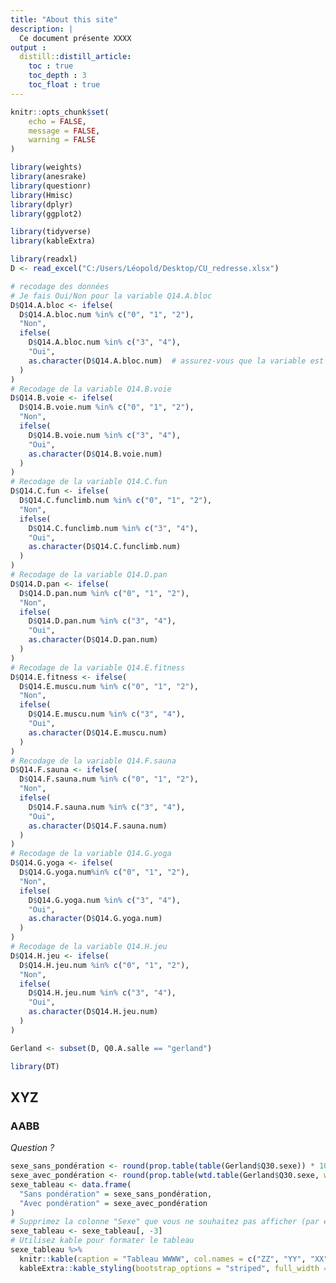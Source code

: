 ```yaml
---
title: "About this site"
description: |
  Ce document présente XXXX
output :
  distill::distill_article:
    toc : true
    toc_depth : 3
    toc_float : true
---
```


```r
knitr::opts_chunk$set(
	echo = FALSE,
	message = FALSE,
	warning = FALSE
)
```

```r
library(weights)
library(anesrake)
library(questionr)
library(Hmisc)
library(dplyr)
library(ggplot2)
```

```r
library(tidyverse)
library(kableExtra)
```

```r
library(readxl)
D <- read_excel("C:/Users/Léopold/Desktop/CU_redresse.xlsx")
```

```r
# recodage des données
# Je fais Oui/Non pour la variable Q14.A.bloc
D$Q14.A.bloc <- ifelse(
  D$Q14.A.bloc.num %in% c("0", "1", "2"),
  "Non",
  ifelse(
    D$Q14.A.bloc.num %in% c("3", "4"),
    "Oui",
    as.character(D$Q14.A.bloc.num)  # assurez-vous que la variable est de type caractère
  )
)
# Recodage de la variable Q14.B.voie
D$Q14.B.voie <- ifelse(
  D$Q14.B.voie.num %in% c("0", "1", "2"),
  "Non",
  ifelse(
    D$Q14.B.voie.num %in% c("3", "4"),
    "Oui",
    as.character(D$Q14.B.voie.num)
  )
)
# Recodage de la variable Q14.C.fun
D$Q14.C.fun <- ifelse(
  D$Q14.C.funclimb.num %in% c("0", "1", "2"),
  "Non",
  ifelse(
    D$Q14.C.funclimb.num %in% c("3", "4"),
    "Oui",
    as.character(D$Q14.C.funclimb.num)
  )
)
# Recodage de la variable Q14.D.pan
D$Q14.D.pan <- ifelse(
  D$Q14.D.pan.num %in% c("0", "1", "2"),
  "Non",
  ifelse(
    D$Q14.D.pan.num %in% c("3", "4"),
    "Oui",
    as.character(D$Q14.D.pan.num)
  )
)
# Recodage de la variable Q14.E.fitness
D$Q14.E.fitness <- ifelse(
  D$Q14.E.muscu.num %in% c("0", "1", "2"),
  "Non",
  ifelse(
    D$Q14.E.muscu.num %in% c("3", "4"),
    "Oui",
    as.character(D$Q14.E.muscu.num)
  )
)
# Recodage de la variable Q14.F.sauna
D$Q14.F.sauna <- ifelse(
  D$Q14.F.sauna.num %in% c("0", "1", "2"),
  "Non",
  ifelse(
    D$Q14.F.sauna.num %in% c("3", "4"),
    "Oui",
    as.character(D$Q14.F.sauna.num)
  )
)
# Recodage de la variable Q14.G.yoga
D$Q14.G.yoga <- ifelse(
  D$Q14.G.yoga.num%in% c("0", "1", "2"),
  "Non",
  ifelse(
    D$Q14.G.yoga.num %in% c("3", "4"),
    "Oui",
    as.character(D$Q14.G.yoga.num)
  )
)
# Recodage de la variable Q14.H.jeu
D$Q14.H.jeu <- ifelse(
  D$Q14.H.jeu.num %in% c("0", "1", "2"),
  "Non",
  ifelse(
    D$Q14.H.jeu.num %in% c("3", "4"),
    "Oui",
    as.character(D$Q14.H.jeu.num)
  )
)
```

```r
Gerland <- subset(D, Q0.A.salle == "gerland")
```

```r
library(DT)
```

## XYZ
### AABB
*Question ?*

```r
sexe_sans_pondération <- round(prop.table(table(Gerland$Q30.sexe)) * 100, 1)
sexe_avec_pondération <- round(prop.table(wtd.table(Gerland$Q30.sexe, weight = Gerland$poids)) * 100, 1)
sexe_tableau <- data.frame(
  "Sans pondération" = sexe_sans_pondération,
  "Avec pondération" = sexe_avec_pondération
)
# Supprimez la colonne "Sexe" que vous ne souhaitez pas afficher (par exemple, la troisième colonne)
sexe_tableau <- sexe_tableau[, -3]
# Utilisez kable pour formater le tableau
sexe_tableau %>%
  knitr::kable(caption = "Tableau WWWW", col.names = c("ZZ", "YY", "XX")) %>%
  kableExtra::kable_styling(bootstrap_options = "striped", full_width = FALSE)
```